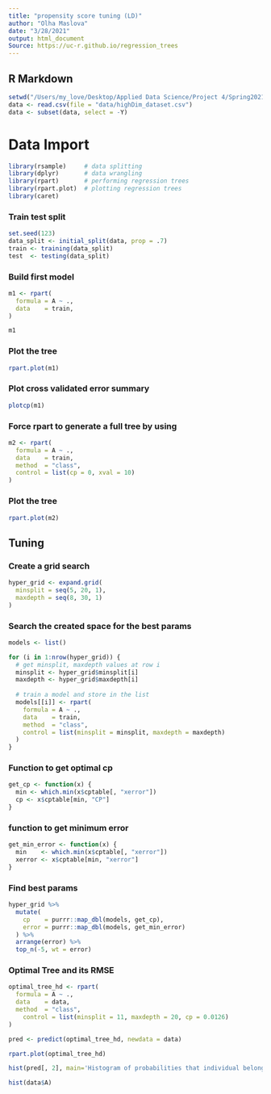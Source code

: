 ```yaml
---
title: "propensity score tuning (LD)"
author: "Olha Maslova"
date: "3/28/2021"
output: html_document
Source: https://uc-r.github.io/regression_trees
---
```


## R Markdown
```r
setwd("/Users/my_love/Desktop/Applied Data Science/Project 4/Spring2021-Project4-project4group1/")
data <- read.csv(file = "data/highDim_dataset.csv")
data <- subset(data, select = -Y)
```

# Data Import
```r
library(rsample)     # data splitting 
library(dplyr)       # data wrangling
library(rpart)       # performing regression trees
library(rpart.plot)  # plotting regression trees
library(caret)
```

### Train test split
```r
set.seed(123)
data_split <- initial_split(data, prop = .7)
train <- training(data_split)
test  <- testing(data_split)
```

### Build first model
```r
m1 <- rpart(
  formula = A ~ .,
  data    = train,
)
```

```r
m1
```

### Plot the tree
```r
rpart.plot(m1)
```

### Plot cross validated error summary
```r
plotcp(m1)
```

### Force rpart to generate a full tree by using
```r
m2 <- rpart(
  formula = A ~ .,
  data    = train,
  method  = "class",
  control = list(cp = 0, xval = 10)
)
```

### Plot the tree
```r
rpart.plot(m2)
```
## Tuning
### Create a grid search
```r
hyper_grid <- expand.grid(
  minsplit = seq(5, 20, 1),
  maxdepth = seq(8, 30, 1)
)
```

### Search the created space for the best params
```r
models <- list()

for (i in 1:nrow(hyper_grid)) {
  # get minsplit, maxdepth values at row i
  minsplit <- hyper_grid$minsplit[i]
  maxdepth <- hyper_grid$maxdepth[i]
  
  # train a model and store in the list
  models[[i]] <- rpart(
    formula = A ~ .,
    data    = train,
    method  = "class",
    control = list(minsplit = minsplit, maxdepth = maxdepth)
  )
}
```

### Function to get optimal cp
```r
get_cp <- function(x) {
  min <- which.min(x$cptable[, "xerror"])
  cp <- x$cptable[min, "CP"] 
}
```

### function to get minimum error
```r
get_min_error <- function(x) {
  min    <- which.min(x$cptable[, "xerror"])
  xerror <- x$cptable[min, "xerror"] 
}
```

### Find best params
```r
hyper_grid %>%
  mutate(
    cp    = purrr::map_dbl(models, get_cp),
    error = purrr::map_dbl(models, get_min_error)
  ) %>%
  arrange(error) %>%
  top_n(-5, wt = error)
```

### Optimal Tree and its RMSE
```r
optimal_tree_hd <- rpart(
  formula = A ~ .,
  data    = data,
  method  = "class",
    control = list(minsplit = 11, maxdepth = 20, cp = 0.0126)
)

pred <- predict(optimal_tree_hd, newdata = data)
```

```r
rpart.plot(optimal_tree_hd)
```

```r
hist(pred[, 2], main='Histogram of probabilities that individual belongs to class 1', xlab = 'Probability')
```

```r
hist(data$A)
```